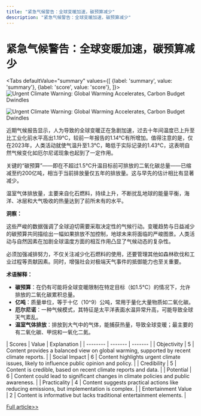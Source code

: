 ```yaml
---
title: "紧急气候警告：全球变暖加速，碳预算减少"
description: "紧急气候警告：全球变暖加速，碳预算减少"
---
```



# 紧急气候警告：全球变暖加速，碳预算减少


<Tabs
	defaultValue="summary"
	values={[
	{label: 'summary', value: 'summary'},
	{label: 'score', value: 'score'},
]}>
<TabItem value="summary">
<img
  src="https://image.informedainews.com/2024/06/07/Ar-vcR-1717724981-0.jpg"
  alt="Urgent Climate Warning: Global Warming Accelerates, Carbon Budget Dwindles"
/>

<img
  src="https://image.informedainews.com/2024/06/07/Ar-ebs-1717724981-1.jpg"
  alt="Urgent Climate Warning: Global Warming Accelerates, Carbon Budget Dwindles"
/>



近期气候报告显示，人为导致的全球变暖正在急剧加速，过去十年间温度已上升至比工业化前水平高出1.19°C，较前一年报告的1.14°C有所增加。值得注意的是，仅在2023年，人类活动就使气温升至1.3°C，略低于实际记录的1.43°C，这表明自然气候变化如厄尔尼诺现象也起到了一定作用。

关键的“碳预算”——即在不超过1.5°C升温目标前可排放的二氧化碳总量——已缩减至约200亿吨，相当于当前排放量仅五年的排放量。这与早先的估计相比有显著减少。

温室气体排放量，主要来自化石燃料，持续上升，不断扰乱地球的能量平衡，海洋、冰层和大气吸收的热量达到了前所未有的水平。

**洞察：**

这些严峻的数据强调了全球迫切需要采取决定性的气候行动。变暖趋势与日益减少的碳预算共同描绘出一幅如果排放不加控制，地球未来将面临的严峻图景。人类活动与自然因素在加剧全球温度方面的相互作用凸显了气候动态的复杂性。

必须加强减排努力，不仅关注减少化石燃料的使用，还要管理其他如森林砍伐和工业过程等贡献因素。同时，增强社会对极端天气事件的抵御能力也至关重要。

**术语解释：**

- **碳预算**：在仍有可能将全球变暖限制在特定目标（如1.5°C）的情况下，允许排放的二氧化碳累积总量。
- **亿吨**：质量单位，等于十亿（10^9）公吨，常用于量化大量物质如二氧化碳。
- **厄尔尼诺**：一种气候模式，其特征是太平洋表面水温异常升高，可能导致全球天气紊乱。
- **温室气体排放**：排放到大气中的气体，能捕获热量，导致全球变暖；最主要的有二氧化碳、甲烷和一氧化二氮。
</TabItem>
<TabItem value="score">
	| Scores     | Value   | Explanation |
	| -------- | ------- | ------- |
	| Objectivity  | 5    | Content provides a balanced view on global warming, supported by recent climate reports.    |
	| Social Impact | 6     | Content highlights urgent climate issues, likely to influence public opinion and policy.    |
	| Credibility    | 5    | Content is credible, based on recent climate reports and data.    |
	| Potential    | 6    | Content could lead to significant changes in climate policies and public awareness.    |
	| Practicality    | 4    | Content suggests practical actions like reducing emissions, but implementation is complex.    |
	| Entertainment Value    | 2    | Content is informative but lacks traditional entertainment elements.    |
</TabItem>
</Tabs>

[Full article>>](https://www.cnbeta.com.tw/articles/science/1433614.htm)
